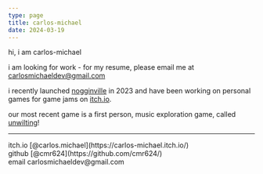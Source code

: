 ```yaml
---
type: page
title: carlos-michael
date: 2024-03-19
---
```

hi, i am carlos-michael

i am looking for work - for my resume, please email me at [carlosmichaeldev@gmail.com]("mailto:carlosmichaeldev@gmail.com")

i recently launched [nogginville](https://www.noggin.com/nogginville/) in 2023 and have been working on personal games for game jams on [itch.io](https://carlos-michael.itch.io/). 

our most recent game is a first person, music exploration game, called [unwilting](https://carlos-michael.itch.io/unwilting)!

---
<div>
  itch.io [@carlos.michael](https://carlos-michael.itch.io/)
  <br />
  github [@cmr624](https://github.com/cmr624/)
  <br />
  email carlosmichaeldev@gmail.com
</div>
